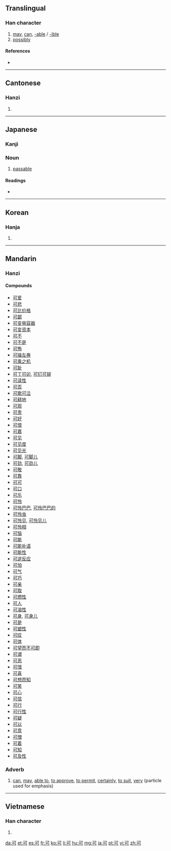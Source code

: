==Translingual==
{{stroke order|type=animate}}

===Han character===
{{Han char|rn=30|rad=口|as=02|sn=5|four=1062<sub>0</sub>|canj=一弓口 (MNR)|ids=⿹[[丁]][[口]]}}

# [[may]], [[can]], [[-able]] / [[-ible]]
# [[possibly]]

====References====
* {{Han ref|kx=0172.120|dkj=03245|dj=0383.070|hdz=10567.070|uh=53EF|ud=21487|bh=A569|bd=42345}}

----

==Cantonese==

===Hanzi===
{{yue-hanzi|jyut=|y=[[hak1]], [[ho2]]}}

# {{defn|Cantonese|sort=口02}}

----

==Japanese==

===Kanji===
{{ja-kanji|grade=5|rs=口02}}

===Noun===
{{ja-noun|k|hira=か|rom=ka}}

# [[passable]]

====Readings====
* {{ja-readings|on=[[か]] (ka), [[こく]] (koku)|kun=[[よい]] (yoi), [[べし]] (beshi), [[ばかり]] (bakari)}}

----

==Korean==

===Hanja===
{{ko-hanja|hangeul=[[가]], [[극]]|rv=ga, geuk|mr=ka, kŭk}}

# {{defn|Korean|sort=口02}}

----

==Mandarin==

===Hanzi===
{{cmn-hanzi|pin=[[kě]] ([[ke3]])|wg=[[k'o3|k'o<sup>3</sup>]]}}

====Compounds====
* [[可爱]]
* [[可悲]]
* [[可比价格]]
* [[可鄙]]
* [[可变电容器]]
* [[可变资本]]
* [[可不]]
* [[可不是]]
* [[可怖]]
* [[可操左券]]
* [[可乘之机]]
* [[可耻]]
* [[可丁可卯]], [[可钉可铆]]
* [[可读性]]
* [[可否]]
* [[可歌可泣]]
* [[可耕地]]
* [[可观]]
* [[可贵]]
* [[可好]]
* [[可恨]]
* [[可嘉]]
* [[可见]]
* [[可见度]]
* [[可见光]]
* [[可脚]], [[可脚儿]]
* [[可劲]], [[可劲儿]]
* [[可敬]]
* [[可靠]]
* [[可可]]
* [[可口]]
* [[可乐]]
* [[可怜]]
* [[可怜巴巴]], [[可怜巴巴的]]
* [[可怜虫]]
* [[可怜见]], [[可怜见儿]]
* [[可怜相]]
* [[可恼]]
* [[可能]]
* [[可能补语]]
* [[可能性]]
* [[可逆反应]]
* [[可怕]]
* [[可气]]
* [[可巧]]
* [[可亲]]
* [[可取]]
* [[可燃性]]
* [[可人]]
* [[可溶性]]
* [[可身]], [[可身儿]]
* [[可是]]
* [[可塑性]]
* [[可叹]]
* [[可体]]
* [[可望而不可即]]
* [[可谓]]
* [[可恶]]
* [[可惜]]
* [[可喜]]
* [[可想而知]]
* [[可笑]]
* [[可心]]
* [[可信]]
* [[可行]]
* [[可行性]]
* [[可疑]]
* [[可以]]
* [[可意]]
* [[可憎]]
* [[可着]]
* [[可知]]
* [[可及性]]

===Adverb===
{{cmn-adv|ts|pin=kě|pint=ke3|rs=口02}}

#[[can]], [[may]], [[able to]], [[to approve]], [[to permit]], [[certainly]], [[to suit]], [[very]] (particle used for emphasis)

----

==Vietnamese==

===Han character===
{{vi-hantu|[[khả]], [[khá]]|rs=口02}}

# {{defn|Vietnamese|sort=口02}}

[[da:可]]
[[et:可]]
[[es:可]]
[[fr:可]]
[[ko:可]]
[[li:可]]
[[hu:可]]
[[mg:可]]
[[ja:可]]
[[pt:可]]
[[vi:可]]
[[zh:可]]